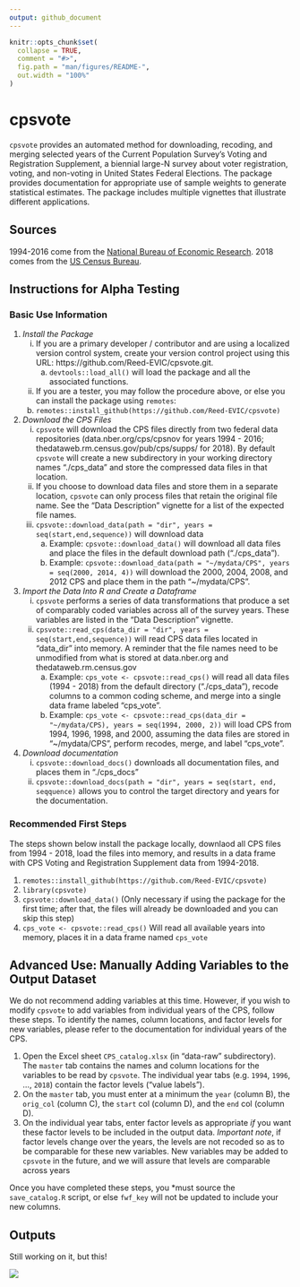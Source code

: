 ```yaml
---
output: github_document
---
```


<!-- README.md is generated from README.Rmd. Please edit the Rmd file -->

```r
knitr::opts_chunk$set(
  collapse = TRUE,
  comment = "#>",
  fig.path = "man/figures/README-",
  out.width = "100%"
)
```
# cpsvote

<!-- badges: start -->
<!-- badges: end -->

`cpsvote` provides an automated method for downloading, recoding, and merging selected years of the Current Population Survey's 
Voting and Registration Supplement, a biennial large-N survey about voter registration, voting, and non-voting in United States Federal Elections. The
package provides documentation for appropriate use of sample weights to generate statistical estimates. The package includes multiple vignettes
that illustrate different applications. 

## Sources

1994-2016 come from the [National Bureau of Economic Research](https://data.nber.org/cps/). 2018 comes from the [US Census Bureau](https://thedataweb.rm.census.gov/ftp/cps_ftp.html).

## Instructions for Alpha Testing

### Basic Use Information

1. *Install the Package*
   i) If you are a primary developer / contributor and are using a localized version control system, create your version control project
  using this URL: https://github.com/Reed-EVIC/cpsvote.git. 
      a) `devtools::load_all()` will load the package and all the associated functions.
   ii) If you are a tester, you may follow the procedure above, or else you can install the package using `remotes`:
      b) `remotes::install_github(https://github.com/Reed-EVIC/cpsvote)`
  
2. *Download the CPS Files*
    i) `cpsvote` will download the CPS files directly from two federal data repositories (data.nber.org/cps/cpsnov for 
  years 1994 - 2016; thedataweb.rm.census.gov/pub/cps/supps/ for 2018). By default `cpsvote` will create a new subdirectory
  in your working directory names "./cps_data" and store the compressed data files in that location.
    ii) If you choose to download data files and store them in a separate location, `cpsvote` can only process files that retain
  the original file name. See the "Data Description" vignette for a list of the expected file names.
    iii) `cpsvote::download_data(path = "dir", years = seq(start,end,sequence))` will download data
         a) Example: `cpsvote::download_data()` will download all data files  and place the files in the default download path ("./cps_data").
         b) Example: `cpsvote::download_data(path = "~/mydata/CPS", years = seq(2000, 2014, 4))` will download the 2000, 2004, 2008, and 2012 CPS 
  and place them in the path "~/mydata/CPS".

3. *Import the Data Into R and Create a Dataframe*
   i) `cpsvote` performs a series of data transformations that produce a set of comparably coded variables across all of the survey years. These
  variables are listed in the "Data Description" vignette.
   ii) `cpsvote::read_cps(data_dir = "dir", years = seq(start,end,sequence))` will read CPS data files located in "data_dir" into memory.  A reminder
  that the file names need to  be unmodified from what is stored at data.nber.org and thedataweb.rm.census.gov
       a) Example: `cps_vote <- cpsvote::read_cps()` will read all data files (1994 - 2018) from the default directory ("./cps_data"), recode columns
  to a common coding scheme, and merge into a single data frame labeled
  "cps_vote". 
       b) Example: `cps_vote <- cpsvote::read_cps(data_dir = "~/mydata/CPS), years = seq(1994, 2000, 2))` will load CPS from 1994, 1996, 1998, and 2000, 
  assuming  the data files are stored in "~/mydata/CPS", perform recodes, merge, and label "cps_vote".  
  
4. *Download documentation*
   i) `cpsvote::download_docs()` downloads all documentation files, and places them in "./cps_docs"
   ii) `cpsvote::download_docs(path = "dir", years = seq(start, end, seqquence)` allows you to control the target directory and 
   years for the documentation.
  
### Recommended First Steps

The steps shown below install the package locally, downlaod all CPS files from 1994 - 2018, load the files into memory, and results in a data frame
with CPS Voting and Registration Supplement data from 1994-2018. 

1. `remotes::install_github(https://github.com/Reed-EVIC/cpsvote)`
2. `library(cpsvote)`
3. `cpsvote::download_data()` (Only necessary if using the package for the first time; after that, the files will already be downloaded and you 
can skip this step)
4. `cps_vote <- cpsvote::read_cps()` Will read all available years into memory, places it in a data frame named `cps_vote`

## Advanced Use: Manually Adding Variables to the Output Dataset 

We do not recommend adding variables at this time. However, if you wish to modify `cpsvote` to add variables from individual years of the CPS, follow
these steps. To identify the names, column locations, and factor levels for new variables, please refer to the documentation for individual
years of the CPS. 

1. Open the Excel sheet `CPS_catalog.xlsx` (in "data-raw" subdirectory). The `master` tab contains the names and column locations for the variables to be read by `cpsvote`. The individual year tabs (e.g. `1994`, `1996`, ..., `2018`) contain the factor levels ("value labels").
2. On the `master` tab, you must enter at a minimum the `year` (column B), the `orig_col` (column C), the `start` col (column D), and the `end` col (column D). 
3. On the individual year tabs, enter factor levels as appropriate *if* you want these factor levels to be included in the output data. *Important note*, if factor levels change over the years, the levels are not recoded so as to be comparable for these new variables. New variables may be
added to `cpsvote` in the future, and we will assure that levels are comparable across years 

Once you have completed these steps, you *must source the `save_catalog.R` script, or else `fwf_key` will not be updated to include your new columns. 

## Outputs

Still working on it, but this!

![](vote_mode.gif)
